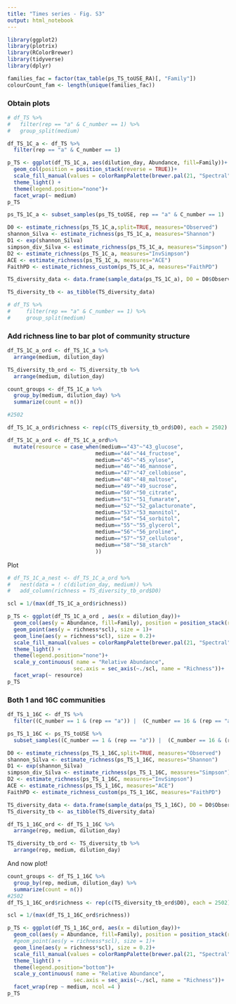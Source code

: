 ```yaml
---
title: "Times series - Fig. S3"
output: html_notebook
---
```


```r
library(ggplot2)
library(plotrix)
library(RColorBrewer)
library(tidyverse)
library(dplyr)
```

```r
families_fac = factor(tax_table(ps_TS_toUSE_RA)[, "Family"])
colourCount_fam <- length(unique(families_fac))

```

### Obtain plots

```r
# df_TS %>%
#   filter(rep == "a" & C_number == 1) %>%
#   group_split(medium) 

df_TS_1C_a <- df_TS %>%
  filter(rep == "a" & C_number == 1)

p_TS <- ggplot(df_TS_1C_a, aes(dilution_day, Abundance, fill=Family))+
  geom_col(position = position_stack(reverse = TRUE))+
  scale_fill_manual(values = colorRampPalette(brewer.pal(21, "Spectral"))(colourCount_fam))+
  theme_light() +
  theme(legend.position="none")+
  facet_wrap(~ medium)
p_TS
```


```r
ps_TS_1C_a <- subset_samples(ps_TS_toUSE, rep == "a" & C_number == 1)

D0 <- estimate_richness(ps_TS_1C_a,split=TRUE, measures="Observed")
shannon_Silva <- estimate_richness(ps_TS_1C_a, measures="Shannon")
D1 <- exp(shannon_Silva)
simpson_div_Silva <- estimate_richness(ps_TS_1C_a, measures="Simpson")
D2 <- estimate_richness(ps_TS_1C_a, measures="InvSimpson")
ACE <- estimate_richness(ps_TS_1C_a, measures="ACE")
FaithPD <- estimate_richness_custom(ps_TS_1C_a, measures="FaithPD")

TS_diversity_data <- data.frame(sample_data(ps_TS_1C_a), D0 = D0$Observed, D1 = D1$Shannon, D2 = D2$InvSimpson, shannon = shannon_Silva$Shannon, FaithPD = FaithPD$FaithPD)

TS_diversity_tb <- as_tibble(TS_diversity_data)

# df_TS %>%
#     filter(rep == "a" & C_number == 1) %>%
#     group_split(medium)

```

### Add richness line to bar plot of community structure

```r
df_TS_1C_a_ord <- df_TS_1C_a %>%
  arrange(medium, dilution_day)

TS_diversity_tb_ord <- TS_diversity_tb %>%
  arrange(medium, dilution_day)

count_groups <- df_TS_1C_a %>%
  group_by(medium, dilution_day) %>%
  summarize(count = n())

#2502

df_TS_1C_a_ord$richness <- rep(c(TS_diversity_tb_ord$D0), each = 2502)

df_TS_1C_a_ord <- df_TS_1C_a_ord%>%
  mutate(resource = case_when(medium=="43"~"43_glucose",
                            medium=="44"~"44_fructose",
                            medium=="45"~"45_xylose",
                            medium=="46"~"46_mannose",
                            medium=="47"~"47_cellobiose",
                            medium=="48"~"48_maltose",
                            medium=="49"~"49_sucrose",
                            medium=="50"~"50_citrate",
                            medium=="51"~"51_fumarate",
                            medium=="52"~"52_galacturonate",
                            medium=="53"~"53_mannitol",
                            medium=="54"~"54_sorbitol",
                            medium=="55"~"55_glycerol",
                            medium=="56"~"56_proline",
                            medium=="57"~"57_cellulose",
                            medium=="58"~"58_starch"
                            ))
```

Plot

```r
# df_TS_1C_a_nest <- df_TS_1C_a_ord %>% 
#   nest(data = ! c(dilution_day, medium)) %>%
#   add_column(richness = TS_diversity_tb_ord$D0)

scl = 1/(max(df_TS_1C_a_ord$richness))

p_TS <- ggplot(df_TS_1C_a_ord , aes(x = dilution_day))+
  geom_col(aes(y = Abundance, fill=Family), position = position_stack(reverse = TRUE))+
  geom_point(aes(y = richness*scl), size = 1)+
  geom_line(aes(y = richness*scl), size = 0.2)+
  scale_fill_manual(values = colorRampPalette(brewer.pal(21, "Spectral"))(colourCount_fam))+
  theme_light() +
  theme(legend.position="none")+
  scale_y_continuous( name = "Relative Abundance", 
                     sec.axis = sec_axis(~./scl, name = "Richness"))+
  facet_wrap(~ resource)
p_TS

```
### Both 1 and 16C communities
```r
df_TS_1_16C <- df_TS %>%
  filter((C_number == 1 & (rep == "a")) |  (C_number == 16 & (rep == "a"| rep == "b"| rep =="c" | rep == "d")))

ps_TS_1_16C <- ps_TS_toUSE %>%
  subset_samples((C_number == 1 & (rep == "a")) |  (C_number == 16 & (rep == "a"| rep == "b"| rep =="c" | rep == "d")))

D0 <- estimate_richness(ps_TS_1_16C,split=TRUE, measures="Observed")
shannon_Silva <- estimate_richness(ps_TS_1_16C, measures="Shannon")
D1 <- exp(shannon_Silva)
simpson_div_Silva <- estimate_richness(ps_TS_1_16C, measures="Simpson")
D2 <- estimate_richness(ps_TS_1_16C, measures="InvSimpson")
ACE <- estimate_richness(ps_TS_1_16C, measures="ACE")
FaithPD <- estimate_richness_custom(ps_TS_1_16C, measures="FaithPD")

TS_diversity_data <- data.frame(sample_data(ps_TS_1_16C), D0 = D0$Observed, D1 = D1$Shannon, D2 = D2$InvSimpson, shannon = shannon_Silva$Shannon, FaithPD = FaithPD$FaithPD)
TS_diversity_tb <- as_tibble(TS_diversity_data)

df_TS_1_16C_ord <- df_TS_1_16C %>%
  arrange(rep, medium, dilution_day)

TS_diversity_tb_ord <- TS_diversity_tb %>%
  arrange(rep, medium, dilution_day)


```

And now plot!

```r
count_groups <- df_TS_1_16C %>%
  group_by(rep, medium, dilution_day) %>%
  summarize(count = n())
#2502
df_TS_1_16C_ord$richness <- rep(c(TS_diversity_tb_ord$D0), each = 2502)

scl = 1/(max(df_TS_1_16C_ord$richness))

p_TS <- ggplot(df_TS_1_16C_ord, aes(x = dilution_day))+
  geom_col(aes(y = Abundance, fill=Family), position = position_stack(reverse = TRUE))+
  #geom_point(aes(y = richness*scl), size = 1)+
  geom_line(aes(y = richness*scl), size = 0.2)+
  scale_fill_manual(values = colorRampPalette(brewer.pal(21, "Spectral"))(colourCount_fam))+
  theme_light() +
  theme(legend.position="bottom")+
  scale_y_continuous( name = "Relative Abundance", 
                     sec.axis = sec_axis(~./scl, name = "Richness"))+
  facet_wrap(rep ~ medium, ncol =4 )
p_TS

```



















